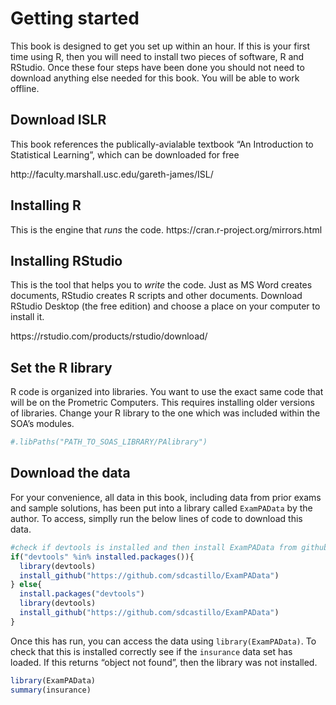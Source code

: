 # Getting started {#intro}

This book is designed to get you set up within an hour.  If this is your first time using R, then you will need to install two pieces of software, R and RStudio.  Once these four steps have been done you should not need to download anything else needed for this book.  You will be able to work offline.

## Download ISLR

This book references the publically-avialable textbook "An Introduction to Statistical Learning", which can be downloaded for free

http://faculty.marshall.usc.edu/gareth-james/ISL/

## Installing R

This is the engine that *runs* the code.  https://cran.r-project.org/mirrors.html

## Installing RStudio

This is the tool that helps you to *write* the code.  Just as MS Word creates documents, RStudio creates R scripts and other documents.  Download RStudio Desktop (the free edition) and choose a place on your computer to install it.

https://rstudio.com/products/rstudio/download/

## Set the R library

R code is organized into libraries.  You want to use the exact same code that will be on the Prometric Computers.  This requires installing older versions of libraries.  Change your R library to the one which was included within the SOA's modules.

```r
#.libPaths("PATH_TO_SOAS_LIBRARY/PAlibrary")
```

## Download the data

For your convenience, all data in this book, including data from prior exams and sample solutions, has been put into a library called `ExamPAData` by the author.  To access, simplly run the below lines of code to download this data.

```r
#check if devtools is installed and then install ExamPAData from github
if("devtools" %in% installed.packages()){
  library(devtools)
  install_github("https://github.com/sdcastillo/ExamPAData")
} else{
  install.packages("devtools")
  library(devtools)
  install_github("https://github.com/sdcastillo/ExamPAData")
}
```

Once this has run, you can access the data using `library(ExamPAData)`.  To check that this is installed correctly see if the `insurance` data set has loaded.  If this returns "object not found", then the library was not installed.

```r
library(ExamPAData)
summary(insurance)
```

